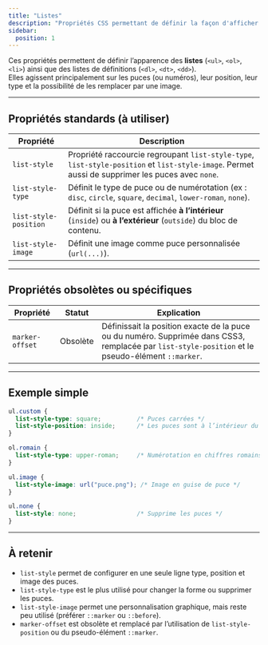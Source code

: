 ```yaml
---
title: "Listes"
description: "Propriétés CSS permettant de définir la façon d'afficher les éléments de type <ul>, <ol>, <li> ainsi que les listes de définitions (<dl>, <dt>, <dd>)."
sidebar:
  position: 1
---
```


Ces propriétés permettent de définir l’apparence des **listes** (`<ul>`, `<ol>`, `<li>`) ainsi que des listes de définitions (`<dl>`, `<dt>`, `<dd>`).  
Elles agissent principalement sur les puces (ou numéros), leur position, leur type et la possibilité de les remplacer par une image.

---

## Propriétés standards (à utiliser)

| Propriété | Description |
| --- | --- |
| `list-style` | Propriété raccourcie regroupant `list-style-type`, `list-style-position` et `list-style-image`. Permet aussi de supprimer les puces avec `none`. |
| `list-style-type` | Définit le type de puce ou de numérotation (ex : `disc`, `circle`, `square`, `decimal`, `lower-roman`, `none`). |
| `list-style-position` | Définit si la puce est affichée **à l’intérieur** (`inside`) ou **à l’extérieur** (`outside`) du bloc de contenu. |
| `list-style-image` | Définit une image comme puce personnalisée (`url(...)`). |

---

## Propriétés obsolètes ou spécifiques

| Propriété | Statut | Explication |
| --- | --- | --- |
| `marker-offset` | Obsolète | Définissait la position exacte de la puce ou du numéro. Supprimée dans CSS3, remplacée par `list-style-position` et le pseudo-élément `::marker`. |

---

## Exemple simple

```css
ul.custom {
  list-style-type: square;          /* Puces carrées */
  list-style-position: inside;      /* Les puces sont à l’intérieur du texte */
}

ol.romain {
  list-style-type: upper-roman;     /* Numérotation en chiffres romains */
}

ul.image {
  list-style-image: url("puce.png"); /* Image en guise de puce */
}

ul.none {
  list-style: none;                 /* Supprime les puces */
}
```
--- 

## À retenir

- `list-style` permet de configurer en une seule ligne type, position et image des puces.  
- `list-style-type` est le plus utilisé pour changer la forme ou supprimer les puces.  
- `list-style-image` permet une personnalisation graphique, mais reste peu utilisé (préférer `::marker` ou `::before`).  
- `marker-offset` est obsolète et remplacé par l’utilisation de `list-style-position` ou du pseudo-élément `::marker`.  
